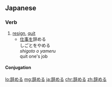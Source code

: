 ==Japanese==
{{ja-kanjitab|辞}}

===Verb===
{{ja-verb|kk|type=2|tr=trans|hira=やめる|rom=yameru}}
# [[resign]], [[quit]]
#* [[仕事]]を辞める<br>しごとをやめる<br>''shigoto o yameru''<br>quit one's job

====Conjugation====
{{ja-ichi|辞め|やめ|yame}}

[[lo:辞める]]
[[mg:辞める]]
[[ja:辞める]]
[[chr:辞める]]
[[zh:辞める]]